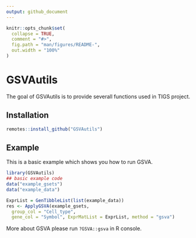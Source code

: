 ```yaml
---
output: github_document
---
```


<!-- README.md is generated from README.Rmd. Please edit that file -->

```r
knitr::opts_chunk$set(
  collapse = TRUE,
  comment = "#>",
  fig.path = "man/figures/README-",
  out.width = "100%"
)
```

# GSVAutils

<!-- badges: start -->
<!-- badges: end -->

The goal of GSVAutils is to provide severall functions used in TIGS project.

## Installation


``` r
remotes::install_github("GSVAutils")
```

## Example

This is a basic example which shows you how to run GSVA.

```r
library(GSVAutils)
## basic example code
data("example_gsets")
data("example_data")

ExprList = GenTibbleList(list(example_data))
res <- ApplyGSVA(example_gsets,
  group_col = "Cell_type",
  gene_col = "Symbol", ExprMatList = ExprList, method = "gsva")
```

More about GSVA please run `?GSVA::gsva` in R console.
